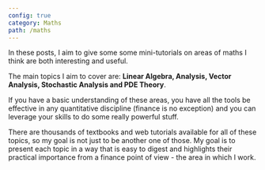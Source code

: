 ```yaml
---
config: true
category: Maths
path: /maths
---
```


In these posts, I aim to give some some mini-tutorials on areas of maths I think are both interesting and useful.

The main topics I aim to cover are: **Linear Algebra, Analysis, Vector Analysis, Stochastic Analysis and PDE Theory**.

If you have a basic understanding of these areas, you have all the tools be effective in any quantitative discipline 
(finance is no exception) and you can leverage your skills to do some really powerful stuff. 

There are thousands of textbooks and web tutorials available for all of these topics, so my goal is not just to be
another one of those. My goal is to present each topic in a way that is easy to digest and highlights their practical
importance from a finance point of view - the area in which I work.
